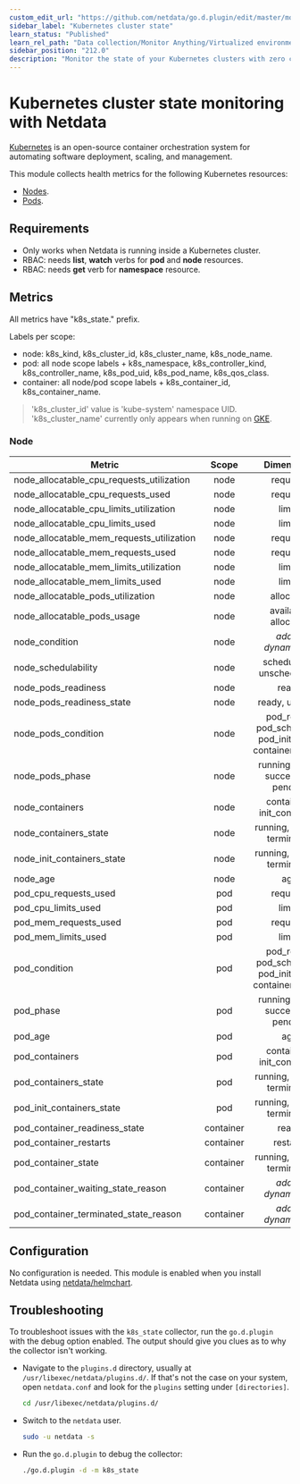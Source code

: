 ```yaml
---
custom_edit_url: "https://github.com/netdata/go.d.plugin/edit/master/modules/k8s_state/README.md"
sidebar_label: "Kubernetes cluster state"
learn_status: "Published"
learn_rel_path: "Data collection/Monitor Anything/Virtualized environments"
sidebar_position: "212.0"
description: "Monitor the state of your Kubernetes clusters with zero configuration, per-second metric granularity, and interactive visualizations."
---
```



# Kubernetes cluster state monitoring with Netdata

[Kubernetes](https://kubernetes.io/) is an open-source container orchestration system for automating software
deployment, scaling, and management.

This module collects health metrics for the following Kubernetes resources:

- [Nodes](https://kubernetes.io/docs/concepts/architecture/nodes/).
- [Pods](https://kubernetes.io/docs/concepts/workloads/pods/).

## Requirements

- Only works when Netdata is running inside a Kubernetes cluster.
- RBAC: needs **list**, **watch** verbs for **pod** and **node** resources.
- RBAC: needs **get** verb for **namespace** resource.

## Metrics

All metrics have "k8s_state." prefix.

Labels per scope:

- node: k8s_kind, k8s_cluster_id, k8s_cluster_name, k8s_node_name.
- pod: all node scope labels + k8s_namespace, k8s_controller_kind, k8s_controller_name, k8s_pod_uid, k8s_pod_name,
  k8s_qos_class.
- container: all node/pod scope labels + k8s_container_id, k8s_container_name.

> 'k8s_cluster_id' value is 'kube-system' namespace UID. 'k8s_cluster_name' currently only appears when running
> on [GKE](https://cloud.google.com/kubernetes-engine).

### Node

| Metric                                    |   Scope   |                           Dimensions                            |   Units    |
|-------------------------------------------|:---------:|:---------------------------------------------------------------:|:----------:|
| node_allocatable_cpu_requests_utilization |   node    |                            requests                             |     %      |
| node_allocatable_cpu_requests_used        |   node    |                            requests                             |  millicpu  |
| node_allocatable_cpu_limits_utilization   |   node    |                             limits                              |     %      |
| node_allocatable_cpu_limits_used          |   node    |                             limits                              |  millicpu  |
| node_allocatable_mem_requests_utilization |   node    |                            requests                             |     %      |
| node_allocatable_mem_requests_used        |   node    |                            requests                             |   bytes    |
| node_allocatable_mem_limits_utilization   |   node    |                             limits                              |     %      |
| node_allocatable_mem_limits_used          |   node    |                             limits                              |   bytes    |
| node_allocatable_pods_utilization         |   node    |                            allocated                            |     %      |
| node_allocatable_pods_usage               |   node    |                      available, allocated                       |    pods    |
| node_condition                            |   node    |                    <i>added dynamically</i>                     |   status   |
| node_schedulability                       |   node    |                   schedulable, unschedulable                    |   state    |
| node_pods_readiness                       |   node    |                              ready                              |     %      |
| node_pods_readiness_state                 |   node    |                         ready, unready                          |    pods    |
| node_pods_condition                       |   node    | pod_ready, pod_scheduled,<br/>pod_initialized, containers_ready |    pods    |
| node_pods_phase                           |   node    |               running, failed, succeeded, pending               |    pods    |
| node_containers                           |   node    |                   containers, init_containers                   | containers |
| node_containers_state                     |   node    |                  running, waiting, terminated                   | containers |
| node_init_containers_state                |   node    |                  running, waiting, terminated                   | containers |
| node_age                                  |   node    |                               age                               |  seconds   |
| pod_cpu_requests_used                     |    pod    |                            requests                             |  millicpu  |
| pod_cpu_limits_used                       |    pod    |                             limits                              |  millicpu  |
| pod_mem_requests_used                     |    pod    |                            requests                             |   bytes    |
| pod_mem_limits_used                       |    pod    |                             limits                              |   bytes    |
| pod_condition                             |    pod    | pod_ready, pod_scheduled,<br/>pod_initialized, containers_ready |   state    |
| pod_phase                                 |    pod    |               running, failed, succeeded, pending               |   state    |
| pod_age                                   |    pod    |                               age                               |  seconds   |
| pod_containers                            |    pod    |                   containers, init_containers                   | containers |
| pod_containers_state                      |    pod    |                  running, waiting, terminated                   | containers |
| pod_init_containers_state                 |    pod    |                  running, waiting, terminated                   | containers |
| pod_container_readiness_state             | container |                              ready                              |   state    |
| pod_container_restarts                    | container |                            restarts                             | restarts/s |
| pod_container_state                       | container |                  running, waiting, terminated                   |   state    |
| pod_container_waiting_state_reason        | container |                    <i>added dynamically</i>                     |   state    |
| pod_container_terminated_state_reason     | container |                    <i>added dynamically</i>                     |   state    |

## Configuration

No configuration is needed. This module is enabled when you install Netdata
using [netdata/helmchart](https://github.com/netdata/helmchart#netdata-helm-chart-for-kubernetes-deployments).

## Troubleshooting

To troubleshoot issues with the `k8s_state` collector, run the `go.d.plugin` with the debug option enabled. The
output should give you clues as to why the collector isn't working.

- Navigate to the `plugins.d` directory, usually at `/usr/libexec/netdata/plugins.d/`. If that's not the case on
  your system, open `netdata.conf` and look for the `plugins` setting under `[directories]`.

  ```bash
  cd /usr/libexec/netdata/plugins.d/
  ```

- Switch to the `netdata` user.

  ```bash
  sudo -u netdata -s
  ```

- Run the `go.d.plugin` to debug the collector:

  ```bash
  ./go.d.plugin -d -m k8s_state
  ```

